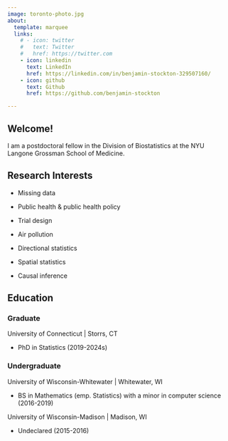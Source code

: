 ```yaml
---
image: toronto-photo.jpg
about:
  template: marquee
  links:
    # - icon: twitter
    #   text: Twitter
    #   href: https://twitter.com
    - icon: linkedin
      text: LinkedIn
      href: https://linkedin.com/in/benjamin-stockton-329507160/
    - icon: github
      text: Github
      href: https://github.com/benjamin-stockton

---
```


## Welcome!

I am a postdoctoral fellow in the Division of Biostatistics at the NYU Langone Grossman School of Medicine.

## Research Interests

-   Missing data

-   Public health & public health policy

-   Trial design

-   Air pollution

-   Directional statistics

-   Spatial statistics

-   Causal inference

## Education

### Graduate

University of Connecticut | Storrs, CT

- PhD in Statistics (2019-2024s)

### Undergraduate

University of Wisconsin-Whitewater | Whitewater, WI

- BS in Mathematics (emp. Statistics) with a minor in computer science (2016-2019)

University of Wisconsin-Madison | Madison, WI

- Undeclared (2015-2016)
